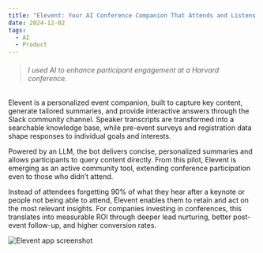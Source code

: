 ```yaml
---
title: "Elevent: Your AI Conference Companion That Attends and Listens for You"
date: 2024-12-02
tags:
  - AI
  - Product
---
```



>###### I used AI to enhance participant engagement at a Harvard conference.

Elevent is a personalized event companion, built to capture key content, generate tailored summaries, and provide interactive answers through the Slack community channel. Speaker transcripts are transformed into a searchable knowledge base, while pre-event surveys and registration data shape responses to individual goals and interests.

Powered by an LLM, the bot delivers concise, personalized summaries and allows participants to query content directly. From this pilot, Elevent is emerging as an active community tool, extending conference participation even to those who didn’t attend.

Instead of attendees forgetting 90% of what they hear after a keynote or people not being able to attend, Elevent enables them to retain and act on the most relevant insights. For companies investing in conferences, this translates into measurable ROI through deeper lead nurturing, better post-event follow-up, and higher conversion rates.

![Elevent app screenshot](./elevent-hero.png)